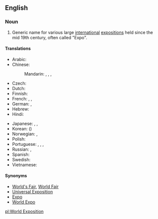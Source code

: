 ==English==
{{wikipedia|World's fair}}

===Noun===
{{en-noun|head=[[world|World]] [[exposition|Exposition]]|World Expositions}}

# Generic name for various large [[international]] [[exposition|expositions]] held since the mid 19th century, often called "Expo".

====Translations====
{{trans-top|a regular international exposition}}
* Arabic: {{t|ar|معرض عالمي|m|tr=má3riD 3aalamiy}}
* Chinese:
*: Mandarin: {{t|cmn|世博會|sc=Hani}}, {{t+|cmn|世博会|tr=shìbó-huì|sc=Hani}}, {{t|cmn|世界博覽會|sc=Hani}}, {{t+|cmn|世界博览会|tr=shìjìe bólǎnhuì|sc=Hani}}
* Czech: {{t|cs|Světová výstava|f}}
* Dutch: {{t+|nl|wereldtentoonstelling}}
* Finnish: {{t|fi|maailmannäyttely}}
* French: {{t|fr|Exposition universelle|f}} <!-- note: capital letter to the first word but not the second -->, {{t+|fr|Expo|f}}, {{t|fr|Exposition mondiale|f}}
* German: {{t+|de|Weltausstellung|f}}, {{t+|de|Expo|f}}
* Hebrew: {{t|he|תַּעֲרוּכָה עוֹלָמִית|f|tr=ta'arukhá olamít|sc=Hebr}}
* Hindi: {{t|hi|विश्व प्रदर्शनी|tr=viśva pradarśanī}}
{{trans-mid}}
* Japanese: {{t+|ja|国際博覧会|tr=こくさいはくらんかい, kokusai hakurankai}}, {{t|ja|世界博覧会|tr=せかいはくらんかい, sekai hakurankai}}, {{t+|ja|万博|tr=ばんぱく, banpaku}}
* Korean: {{t|ko|세계 박람회|tr=segye baglamhoe|sc=Hang}} ({{t|ko|世界博覽會|sc=Hani}})
* Norwegian: {{t|no|Verdensutstilling}}, {{t|no|Expo}}
* Polish: {{t|pl|wystawa światowa|f}}
* Portuguese: {{t|pt|Exposição mundial|f}}, {{t|pt|Exposição Universal|f}}, {{t|pt|Feira Mundial|f}}, {{t|pt|Expo}}
* Russian: {{t|ru|всемирная выставка|f|tr=vsemírnaja výstavka}}, {{t|ru|Экспо|n|tr=Ékspo}}
* Spanish: {{t|es|Exposición Universal|f}}
* Swedish: {{t|sv|världsutställning|c}}
* Vietnamese: {{t|vi|triển lãm Thế giới}}
{{trans-bottom}}

====Synonyms====
* [[World's Fair]], [[World Fair]]
* [[Universal Exposition]]
* [[Expo]]
* [[World Expo]]

[[pl:World Exposition]]